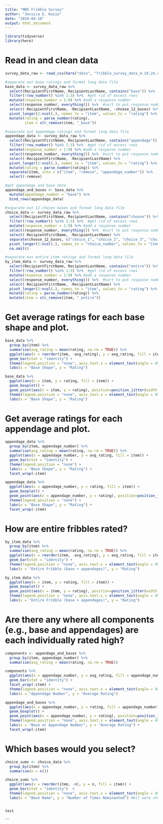 ```yaml
---
title: "MB5 Fribble Survey"
author: "Jessica E. Kosie"
date: "2024-04-18"
output: html_document
---
```


```r
library(tidyverse)
library(here)

```
# Read in and clean data
```r
survey_data_raw <- read_csv(here("data", "fribble_survey_data_4.19.24.csv"))

#separate out base ratings and format long data file
base_data <- survey_data_raw %>% 
  select(RecipientFirstName, RecipientLastName, contains("base")) %>% 
  filter(!row_number() %in% 1:3) %>%  #get rid of excess rows
  mutate(response_number = 1:9) %>% #add a response number
  select(response_number, everything()) %>%  #sort to put response number first
  select(-RecipientFirstName, -RecipientLastName, -choose_12_bases) %>% 
  pivot_longer(2:ncol(.), names_to = "item", values_to = "rating") %>% 
  mutate(rating = parse_number(rating),
         item = str_remove(item, "_base"))

#separate out appendage ratings and format long data file
appendage_data <- survey_data_raw %>% 
  select(RecipientFirstName, RecipientLastName, contains("appendage")) %>% 
  filter(!row_number() %in% 1:3) %>%  #get rid of excess rows
  mutate(response_number = 1:9) %>% #add a response number
  select(response_number, everything()) %>%  #sort to put response number first
  select(-RecipientFirstName, -RecipientLastName) %>% 
  pivot_longer(2:ncol(.), names_to = "item", values_to = "rating") %>% 
  mutate(rating = parse_number(rating)) %>% 
  separate(item, into = c("item", "remove", "appendage_number")) %>% 
  select(-remove)

#get appendage and base data
appendage_and_bases <- base_data %>% 
  mutate(appendage_number = "base") %>% 
  bind_rows(appendage_data)

#separate out 12 chosen bases and format long data file
choice_data <- survey_data_raw %>% 
  select(RecipientFirstName, RecipientLastName, contains("choose")) %>% 
  filter(!row_number() %in% 1:3) %>%  #get rid of excess rows
  mutate(response_number = 1:9) %>% #add a response number
  select(response_number, everything()) %>%  #sort to put response number first
  select(-RecipientFirstName, -RecipientLastName) %>% 
  separate(choose_12_bases, c("choice_1", "choice_2", "choice_3", "choice_4", "choice_5", "choice_6", "choice_7", "choice_8", "choice_9", "choice_10", "choice_11", "choice_12")) %>% 
  pivot_longer(2:ncol(.), names_to = "choice_number", values_to = "item") %>% 
  na.omit()

#separate out entire item ratings and format long data file
by_item_data <- survey_data_raw %>% 
  select(RecipientFirstName, RecipientLastName, contains("entire")) %>% 
  filter(!row_number() %in% 1:3) %>%  #get rid of excess rows
  mutate(response_number = 1:9) %>% #add a response number
  select(response_number, everything()) %>%  #sort to put response number first
  select(-RecipientFirstName, -RecipientLastName) %>% 
  pivot_longer(2:ncol(.), names_to = "item", values_to = "rating") %>% 
  mutate(rating = parse_number(rating)) %>% 
  mutate(item = str_remove(item, "_entire"))

```
# Get average ratings for each base shape and plot.
```r

base_data %>% 
  group_by(item) %>% 
  summarise(avg_rating = mean(rating, na.rm = TRUE)) %>% 
  ggplot(aes(x = reorder(item, -avg_rating), y = avg_rating, fill = item)) +
  geom_bar(stat = "identity") +
  theme(legend.position = "none", axis.text.x = element_text(angle = 45, vjust = 1, hjust=1)) +
  labs(x = "Base Shape", y = "Rating")

base_data %>% 
  ggplot(aes(x = item, y = rating, fill = item)) +
  geom_boxplot() +
  geom_point(aes(x = item, y = rating), position=position_jitter(width =.15), size = 2, shape = 1) +
  theme(legend.position = "none", axis.text.x = element_text(angle = 45, vjust = 1, hjust=1)) +
  labs(x = "Base Shape", y = "Rating")

```
# Get average ratings for each appendage and plot.
```r

appendage_data %>% 
  group_by(item, appendage_number) %>% 
  summarise(avg_rating = mean(rating, na.rm = TRUE)) %>% 
  ggplot(aes(x = appendage_number, y = avg_rating, fill = item)) +
  geom_bar(stat = "identity") +
  theme(legend.position = "none") +
  labs(x = "Base Shape", y = "Rating") +
  facet_wrap(~item)

appendage_data %>% 
  ggplot(aes(x = appendage_number, y = rating, fill = item)) +
  geom_boxplot() +
  geom_point(aes(x = appendage_number, y = rating), position=position_jitter(width =.15), size = 2, shape = 1) +
  theme(legend.position = "none") +
  labs(x = "Base Shape", y = "Rating") +
  facet_wrap(~item)

```
# How are entire fribbles rated?
```r

by_item_data %>% 
  group_by(item) %>% 
  summarise(avg_rating = mean(rating, na.rm = TRUE)) %>% 
  ggplot(aes(x = reorder(item, -avg_rating), y = avg_rating, fill = item)) +
  geom_bar(stat = "identity") +
  theme(legend.position = "none", axis.text.x = element_text(angle = 45, vjust = 1, hjust=1)) +
  labs(x = "Entire Fribble (base + appendages)", y = "Rating")

by_item_data %>% 
  ggplot(aes(x = item, y = rating, fill = item)) +
  geom_boxplot() +
  geom_point(aes(x = item, y = rating), position=position_jitter(width =.15), size = 2, shape = 1) +
  theme(legend.position = "none", axis.text.x = element_text(angle = 45, vjust = 1, hjust=1)) +
  labs(x = "Entire Fribble (base + appendages)", y = "Rating")

```
# Are there any where all components (e.g., base and appendages) are each individually rated high?
```r

components <- appendage_and_bases %>% 
  group_by(item, appendage_number) %>% 
  summarise(avg_rating = mean(rating, na.rm = TRUE))

components %>% 
  ggplot(aes(x = appendage_number, y = avg_rating, fill = appendage_number)) +
  geom_bar(stat = "identity") +
  facet_wrap(~item) +
  theme(legend.position = "none", axis.text.x = element_text(angle = 45, vjust = 1, hjust=1)) +
  labs(x = "Appendage Number", y = "Average Rating")

appendage_and_bases %>% 
  ggplot(aes(x = appendage_number, y = rating, fill = appendage_number)) +
  geom_boxplot() +
  geom_point(aes(x = appendage_number, y = rating), position=position_jitter(width =.15), size = 2, shape = 1) +
  theme(legend.position = "none", axis.text.x = element_text(angle = 45, vjust = 1, hjust=1)) +
  labs(x = "Base or Appendage Number", y = "Average Rating") +
  facet_wrap(~item)

```
# Which bases would you select?
```r

choice_sums <- choice_data %>% 
  group_by(item) %>% 
  summarise(n = n())

choice_sums %>% 
  ggplot(aes(x = reorder(item, -n), y = n, fill = item)) +
  geom_bar(stat = "identity")  +
  theme(legend.position = "none", axis.text.x = element_text(angle = 45, vjust = 1, hjust=1)) +
  labs(x = "Base Name", y = "Number of Times Nominanted") #All were chosen at least once!


test


```



```
